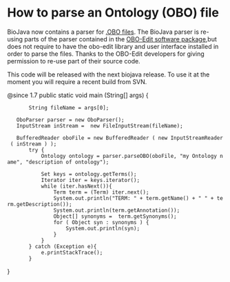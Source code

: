 =How to parse an Ontology (OBO) file=

BioJava now contains a parser for [http://www.geneontology.org/GO.format.obo-1_2.shtml .OBO files]. The BioJava parser is re-using parts of the parser contained in the [http://wiki.geneontology.org/index.php/OBO-Edit OBO-Edit software package],but does not require to have the obo-edit library and user interface installed in order to parse the files. Thanks to the OBO-Edit developers for giving permission to re-use part of their source code.

This code will be released with the next biojava release. To use it at the moment you will require a recent build from SVN.

<java>
@since 1.7
public static void  main (String[] args) {

        String fileName = args[0];

	OboParser parser = new OboParser();
	InputStream inStream =  new FileInputStream(fileName);
		
	BufferedReader oboFile = new BufferedReader ( new InputStreamReader ( inStream ) );
		try {
			Ontology ontology = parser.parseOBO(oboFile, "my Ontology name", "description of ontology");
						
			Set keys = ontology.getTerms();
			Iterator iter = keys.iterator();
			while (iter.hasNext()){
				Term term = (Term) iter.next();
				System.out.println("TERM: " + term.getName() + " " + term.getDescription());
				System.out.println(term.getAnnotation());
				Object[] synonyms =  term.getSynonyms();
				for ( Object syn : synonyms ) {
					System.out.println(syn);
				}					
			}			
		} catch (Exception e){
			e.printStackTrace();
		}
}
</java>